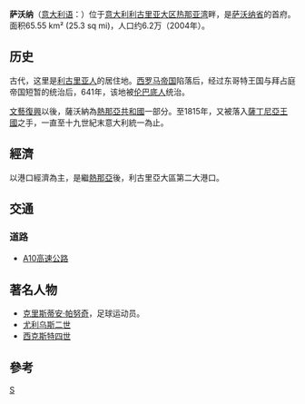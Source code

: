 {{Infobox Italian comune
| name                = Savona
| official_name       = Comune di Savona
| native_name         =
| image_skyline       = Costa Pacifica in Savona 2010 2.jpg
| imagesize           =
| image_alt           = 
| image_caption       = 
| image_flag          = Flag of Savona.svg
| flag_size           = 75px
| image_shield        = Blason de Savona (Italie).svg
| shield_size          = 75px
| image_map           = 
| map_alt             = 
| map_caption         = 
| pushpin_label_position = 
| pushpin_map_alt     = 
| coordinates         = {{coord|44|18|N|8|29|E|region:IT_type:city(61946)|display=inline}}
| coordinates_footnotes = 
| region              = [[利古里亞大區|利古里亞大區]]
| province            = [[薩沃納省|薩沃納省]] (SV)
| frazioni            = 
| area_footnotes      = 
| area_total_km2      = 65.55
| population_footnotes = <ref>[[National_Institute_of_Statistics_(Italy)|Istat]]</ref>
| population_total    = 61345
| population_as_of    = 2016年1月1日
| pop_density_footnotes = 
| population_demonym  = 
| elevation_footnotes = <ref>Elevation [[above_sea_level|above sea level]] of the ''casa comunale'' (town hall), see [[comune:Savona|comune:Savona]]</ref>
| elevation_m         = 4
| twin1               = 
| twin1_country       = 
| saint               = 
| day                 = [[3月18日|3月18日]]
| postal_code         = 17100
| area_code           = 019
| website             = {{official website|http://www.comune.savona.it}}
| footnotes           = 
}}
'''萨沃纳'''（[[意大利语|意大利语]]：'''{{lang|it|Savona}}'''）位于[[意大利|意大利]][[利古里亚大区|利古里亚大区]][[热那亚湾|热那亚湾]]畔，是[[萨沃纳省|萨沃纳省]]的首府。面积65.55 km² (25.3 sq mi)，人口约6.2万（2004年）。

== 历史 ==
古代，这里是[[利古里亚人|利古里亚人]]的居住地。[[西罗马帝国|西罗马帝国]]陷落后，经过东哥特王国与拜占庭帝国短暂的统治后，641年，该地被[[伦巴底人|伦巴底人]]统治。

[[文藝復興|文藝復興]]以後，薩沃納為[[熱那亞共和國|熱那亞共和國]]一部分。至1815年，又被落入[[薩丁尼亞王國|薩丁尼亞王國]]之手，一直至十九世紀末意大利統一為止。

== 經濟 ==
以港口經濟為主，是繼[[熱那亞|熱那亞]]後，利古里亞大區第二大港口。

==交通==
===道路===
*[[A10高速公路_(義大利)|A10高速公路]]

== 著名人物 ==
*[[克里斯蒂安·帕努奇|克里斯蒂安·帕努奇]]，足球运动员。
*[[尤利乌斯二世|尤利乌斯二世]]
*[[西克斯特四世|西克斯特四世]]

== 參考 ==
{{reflist}}

{{薩沃納省市鎮}}

{{Authority control}}
[[Category:萨沃纳省市镇|S]]


{{Italy-geo-stub}}